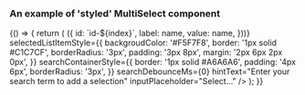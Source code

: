 
<Meta title="DCXLibrary/Form/MultiSelect/Styled" component={MultiSelect} />

### An example of 'styled' MultiSelect component

<Canvas>
  <Story name="basic">
    {() => {
      return (
        <MultiSelect
          id="demo-multi-select"
          inputProperties={{
            placeholder: 'Select...',
            style: {
              padding: '3px 8px',
              margin: '2px 6px 2px 0px',
            },
          }}
          resultUlStyle={{
            maxHeight: '400px',
            overflow: 'scroll',
            width: '100%',
            listStyleType: 'none',
            padding: '5px 0',
            border: 'solid 1px #aaa',
            margin: 0,
          }}
          resultLiStyle={{
            padding: '0 15px',
          }}
          selectOptions={[
            'Aaliyah',
            'Aarushi',
            'Abagail',
            'Abbey',
            'Abbi',
            'Abbie',
            'Abby',
            'Abi',
            'Abia',
            'Abigail',
            'Aby',
            'Acacia',
            'Ada',
            'Adalia',
            'Adalyn',
            'Addie',
            'Addison',
            'Adelaide',
            'Adele',
            'Adelia',
            'Adelina',
            'Adeline',
            'Adreanna',
            'Adriana',
            'Adrianna',
            'Adrianne',
            'Adrienne',
            'Aerona',
            'Agatha',
            'Aggie',
            'Agnes',
            'Aida',
            'Aileen',
            'Aimee',
            'Aine',
            'Ainsleigh',
            'Ainsley',
            'Aisha',
            'Aisling',
            'Aislinn',
            'Alaina',
            'Alana',
            'Alanis',
            'Alanna',
            'Alannah',
            'Alayah',
            'Alayna',
            'Alba',
            'Alberta',
            'Aleah',
            'Alecia',
            'Aleisha',
            'Alejandra',
            'Alena',
            'Alessandra',
            'Alessia',
            'Alex',
            'Alexa',
            'Alexandra',
            'Alexandria',
            'Alexia',
            'Alexis',
            'Alexus',
            'Ali',
            'Alia',
            'Alice',
            'Alicia',
            'Alina',
            'Alisa',
            'Alisha',
            'Alison',
            'Alissa',
            'Alivia',
            'Aliyah',
            'Alize',
            'Alka',
            'Allie',
            'Allison',
            'Ally',
            'Allyson',
            'Alma',
            'Alondra',
            'Alycia',
            'Alyshialynn',
            'Alyson',
            'Alyssa',
            'Alyssia',
            'Amalia',
            'Amanda',
            'Amani',
            'Amara',
            'Amari',
            'Amaris',
            'Amaya',
            'Amber',
            'Amberly',
            'Amelia',
            'Amelie',
            'America',
            'Amethyst',
            'Amie',
            'Amina',
            'Amirah',
            'Amity',
            'Amy',
            'Amya',
            'Ana',
            'Anabel',
            'Anabelle',
            'Anahi',
            'Anais',
            'Anamaria',
            'Ananya',
            'Anastasia',
            'Andie',
            'Andrea',
            'Andromeda',
            'Angel',
            'Angela',
            'Angelia',
            'Angelica',
            'Angelina',
            'Angeline',
            'Angelique',
            'Angie',
            'Anika',
            'Anisa',
            'Anita',
            'Aniya',
            'Aniyah',
            'Anjali',
            'Ann',
            'Anna',
            'Annabel',
            'Annabella',
            'Annabelle',
            'Annabeth',
            'Annalisa',
            'Annalise',
            'Anne',
            'Anneke',
            'Annemarie',
            'Annette',
            'Annie',
            'Annika',
            'Annmarie',
            'Anthea',
            'Antoinette',
            'Antonia',
            'Anuja',
            'Anusha',
            'Anushka',
            'Anya',
            'Aoibhe',
            'Aoibheann',
            'Aoife',
            'Aphrodite',
            'Apple',
            'April',
            'Aqua',
            'Arabella',
            'Aria',
            'Ariadne',
            'Ariana',
            'Arianna',
            'Arianne',
            'Ariel',
            'Ariella',
            'Arielle',
            'Arisha',
            'Arleen',
            'Arlene',
            'Artemis',
            'Arwen',
            'Arya',
            'Asha',
            'Ashanti',
            'Ashlee',
            'Ashleigh',
            'Ashley',
            'Ashlie',
            'Ashlyn',
            'Ashlynn',
            'Ashton',
            'Ashvini',
            'Asia',
            'Asma',
            'Aspen',
            'Astrid',
            'Athena',
            'Aubree',
            'Aubrey',
            'Audra',
            'Audrey',
            'Audrina',
            'Augustina',
            'Aurelia',
            'Aurora',
            'Autumn',
            'Ava',
            'Avalon',
            'Avery',
            'Avril',
            'Aya',
            'Ayana',
            'Ayanna',
            'Ayesha',
            'Ayisha',
            'Ayla',
            'Azalea',
            'Azaria',
            'Azariah',
            'Bailey',
            'Barbara',
            'Barbie',
            'Bay',
            'Baylee',
            'Bea',
            'Beatrice',
            'Beatrix',
            'Becca',
            'Beccy',
            'Becky',
            'Belinda',
            'Bella',
            'Bellatrix',
            'Belle',
            'Benita',
            'Bernadette',
            'Bernice',
            'Bertha',
            'Beryl',
            'Bess',
            'Beth',
            'Bethan',
            'Bethanie',
            'Bethany',
            'Betsy',
            'Bettina',
            'Betty',
            'Beverly',
            'Beyonce',
            'Bianca',
            'Billie',
            'Blair',
            'Blaire',
            'Blake',
            'Blanche',
            'Bliss',
            'Bloom',
            'Blossom',
            'Blythe',
            'Bobbi',
            'Bobbie',
            'Bonita',
            'Bonnie',
            'Bonquesha',
            'Braelyn',
            'Brandi',
            'Brandy',
            'Braylee',
            'Brea',
            'Breanna',
            'Bree',
            'Breeze',
            'Brenda',
            'Brenna',
            'Bria',
            'Briana',
            'Brianna',
            'Brianne',
            'Briar',
            'Bridget',
            'Bridgette',
            'Bridie',
            'Briella',
            'Brielle',
            'Brigid',
            'Briley',
            'Brinley',
            'Briony',
            'Brisa',
            'Britney',
            'Britt',
            'Brittany',
            'Brittney',
            'Brogan',
            'Bronte',
            'Bronwen',
            'Bronwyn',
            'Brooke',
            'Brooklyn',
            'Brooklynn',
            'Bryanna',
            'Brylee',
            'Bryn',
            'Brynlee',
            'Brynn',
            'Bryony',
            'Bunty',
            'Cadence',
            'Cailin',
            'Caitlan',
            'Caitlin',
            'Caitlyn',
            'Caleigh',
            'Cali',
            'Callie',
            'Calliope',
            'Callista',
            'Calypso',
            'Cambria',
            'Cameron',
            'Cami',
            'Camila',
            'Camilla',
            'Camille',
            'Camryn',
            'Candace',
            'Candice',
            'Candis',
            'Candy',
            'Caoimhe',
            'Caprice',
            'Cara',
            'Carina',
            'Caris',
            'Carissa',
            'Carla',
            'Carley',
            'Carlie',
            'Carly',
            'Carlynn',
            'Carmel',
            'Carmela',
            'Carmen',
            'Carol',
            'Carole',
            'Carolina',
            'Caroline',
            'Carolyn',
            'Carrie',
            'Carter',
            'Carys',
            'Casey',
            'Cassandra',
            'Cassia',
            'Cassidy',
            'Cassie',
            'Cat',
            'Cate',
            'Caterina',
            'Cathalina',
            'Catherine',
            'Cathleen',
            'Cathy',
            'Catlin',
            'Catrina',
            'Catriona',
            'Cayla',
            'Cecelia',
            'Cecilia',
            'Cecily',
            'Celeste',
            'Celestia',
            'Celestine',
            'Celia',
            'Celina',
            'Celine',
            'Cerys',
            'Chanel',
            'Chanelle',
            'Chantal',
            'Chantelle',
            'Charis',
            'Charissa',
            'Charity',
            'Charlene',
            'Charley',
            'Charlie',
            'Charlize',
            'Charlotte',
            'Charmaine',
            'Chastity',
            'Chelsea',
            'Chelsey',
            'Chenille',
            'Cher',
            'Cheri',
            'Cherie',
            'Cherry',
            'Cheryl',
            'Cheyanne',
            'Cheyenne',
            'Chiara',
            'Chloe',
            'Chris',
            'Chrissy',
            'Christa',
            'Christabel',
            'Christal',
            'Christen',
            'Christi',
            'Christiana',
            'Christie',
            'Christina',
            'Christine',
            'Christy',
            'Chrystal',
            'Ciara',
            'Cici',
            'Ciel',
            'Cierra',
            'Cindy',
            'Claire',
            'Clara',
            'Clarabelle',
            'Clare',
            'Clarice',
            'Claris',
            'Clarissa',
            'Clarisse',
            'Clarity',
            'Clary',
            'Claudette',
            'Claudia',
            'Claudine',
            'Clea',
            'Clementine',
            'Cleo',
            'Clodagh',
            'Clotilde',
            'Clover',
            'Coco',
            'Colette',
            'Colleen',
            'Connie',
            'Constance',
            'Cora',
            'Coral',
            'Coralie',
            'Coraline',
            'Cordelia',
            'Cori',
            'Corina',
            'Corinne',
            'Cornelia',
            'Corra',
            'Cosette',
            'Courtney',
            'Cressida',
            'Cristina',
            'Crystal',
            'Cynthia',
            'Dagmar',
            'Dahlia',
            'Daisy',
            'Dakota',
            'Dana',
            'Danette',
            'Dani',
            'Danica',
            'Daniela',
            'Daniella',
            'Danielle',
            'Danika',
            'Daphne',
            'Dara',
            'Darby',
            'Darcey',
            'Darcie',
            'Darcy',
            'Daria',
            'Darla',
            'Darlene',
            'Dasia',
            'Davida',
            'Davina',
            'Dawn',
            'Dayna',
            'Daysha',
            'Deana',
            'Deandra',
            'Deann',
            'Deanna',
            'Deanne',
            'Deb',
            'Debbie',
            'Debby',
            'Debora',
            'Deborah',
            'Debra',
            'Dee',
            'Deedee',
            'Deena',
            'Deidre',
            'Deirdre',
            'Deja',
            'Delaney',
            'Delanie',
            'Delia',
            'Delilah',
            'Della',
            'Delores',
            'Delphine',
            'Demetria',
            'Demi',
            'Dena',
            'Denise',
            'Denny',
            'Desiree',
            'Destinee',
            'Destiny',
            'Diamond',
            'Diana',
            'Diane',
            'Dianna',
            'Dianne',
            'Dido',
            'Dina',
            'Dionne',
            'Dior',
            'Dixie',
            'Dolly',
            'Dolores',
            'Dominique',
            'Donna',
            'Dora',
            'Doreen',
            'Doris',
            'Dorothy',
            'Dot',
            'Drew',
            'Dulce',
            'Eabha',
            'Ebony',
            'Echo',
            'Eden',
            'Edie',
            'Edith',
            'Edna',
            'Edwina',
            'Effie',
            'Eileen',
            'Eilidh',
            'Eimear',
            'Elaina',
            'Elaine',
            'Elana',
            'Eleanor',
            'Electra',
            'Elektra',
            'Elena',
            'Eliana',
            'Elin',
            'Elina',
            'Elisa',
            'Elisabeth',
            'Elise',
            'Eliza',
            'Elizabeth',
            'Ella',
            'Elle',
            'Ellen',
            'Ellery',
            'Ellie',
            'Ellis',
            'Elly',
            'Elodie',
            'Eloise',
            'Elora',
            'Elsa',
            'Elsie',
            'Elspeth',
            'Elva',
            'Elvira',
            'Elysia',
            'Elyza',
            'Emanuela',
            'Ember',
            'Emelda',
            'Emely',
            'Emer',
            'Emerald',
            'Emerson',
            'Emilee',
            'Emilia',
            'Emilie',
            'Emily',
            'Emma',
            'Emmaline',
            'Emmalyn',
            'Emmanuelle',
            'Emmeline',
            'Emmie',
            'Emmy',
            'Enya',
            'Erica',
            'Erika',
            'Erin',
            'Eris',
            'Eryn',
            'Esmay',
            'Esme',
            'Esmeralda',
            'Esperanza',
            'Estee',
            'Estelle',
            'Ester',
            'Esther',
            'Estrella',
            'Ethel',
            'Eugenie',
            'Eunice',
            'Eva',
            'Evangeline',
            'Eve',
            'Evelin',
            'Evelyn',
            'Everly',
            'Evie',
            'Evita',
            'Fabrizia',
            'Faith',
            'Fallon',
            'Fanny',
            'Farah',
            'Farrah',
            'Fatima',
            'Fawn',
            'Fay',
            'Faye',
            'Felicia',
            'Felicity',
            'Fern',
            'Fernanda',
            'Ffion',
            'Fifi',
            'Fiona',
            'Fleur',
            'Flor',
            'Flora',
            'Florence',
            'Fran',
            'Frances',
            'Francesca',
            'Francine',
            'Frankie',
            'Freda',
            'Freya',
            'Frida',
            'Gabby',
            'Gabriela',
            'Gabriella',
            'Gabrielle',
            'Gail',
            'Gayle',
            'Gaynor',
            'Geena',
            'Gemma',
            'Gena',
            'Genesis',
            'Genevieve',
            'Georgette',
            'Georgia',
            'Georgie',
            'Georgina',
            'Geraldine',
            'Gert',
            'Gertrude',
            'Gia',
            'Gianna',
            'Gigi',
            'Gillian',
            'Gina',
            'Ginger',
            'Ginny',
            'Giovanna',
            'Giselle',
            'Gisselle',
            'Gladys',
            'Glenda',
            'Glenys',
            'Gloria',
            'Golda',
            'Grace',
            'Gracelyn',
            'Gracie',
            'Grainne',
            'Greta',
            'Gretchen',
            'Griselda',
            'Guadalupe',
            'Guinevere',
            'Gwen',
            'Gwendolyn',
            'Gwyneth',
            'Habiba',
            'Hadley',
            'Hailee',
            'Hailey',
            'Haleigh',
            'Haley',
            'Halle',
            'Hallie',
            'Hanna',
            'Hannah',
            'Harley',
            'Harmony',
            'Harper',
            'Harriet',
            'Hattie',
            'Haven',
            'Hayden',
            'Haylee',
            'Hayley',
            'Hazel',
            'Hazeline',
            'Heather',
            'Heaven',
            'Heidi',
            'Helen',
            'Helena',
            'Helene',
            'Helga',
            'Helina',
            'Henrietta',
            'Hepsiba',
            'Hera',
            'Hermione',
            'Hester',
            'Hetty',
            'Hilary',
            'Hilda',
            'Hollie',
            'Holly',
            'Honesty',
            'Honey',
            'Honor',
            'Honour',
            'Hope',
            'Hyacinth',
            'Ianthe',
            'Ida',
            'Ila',
            'Ilene',
            'Iliana',
            'Ilona',
            'Ilse',
            'Imani',
            'Imelda',
            'Imogen',
            'India',
            'Indie',
            'Indigo',
            'Indira',
            'Ines',
            'Ingrid',
            'Iona',
            'Ira',
            'Irene',
            'Irina',
            'Iris',
            'Irma',
            'Isa',
            'Isabel',
            'Isabella',
            'Isabelle',
            'Isha',
            'Isis',
            'Isla',
            'Isobel',
            'Isolde',
            'Itzel',
            'Ivana',
            'Ivy',
            'Iyanna',
            'Izabella',
            'Izidora',
            'Izzy',
            'Jacinda',
            'Jacinta',
            'Jackie',
            'Jacqueline',
            'Jacquelyn',
            'Jada',
            'Jade',
            'Jaden',
            'Jadyn',
            'Jaelynn',
            'Jaida',
            'Jaime',
            'Jamie',
            'Jamiya',
            'Jan',
            'Jana',
            'Jancis',
            'Jane',
            'Janelle',
            'Janessa',
            'Janet',
            'Janette',
            'Janice',
            'Janie',
            'Janine',
            'Janis',
            'Janiya',
            'January',
            'Jaqueline',
            'Jasmin',
            'Jasmine',
            'Jaya',
            'Jayda',
            'Jayden',
            'Jayla',
            'Jaylinn',
            'Jaylynn',
            'Jayne',
            'Jazlyn',
            'Jazmin',
            'Jazmine',
            'Jean',
            'Jeanette',
            'Jeanine',
            'Jeanne',
            'Jeannette',
            'Jeannie',
            'Jeannine',
            'Jemima',
            'Jemma',
            'Jen',
            'Jena',
            'Jenelle',
            'Jenessa',
            'Jenna',
            'Jenni',
            'Jennie',
            'Jennifer',
            'Jenny',
            'Jensen',
            'Jeri',
            'Jerri',
            'Jess',
            'Jessa',
            'Jessica',
            'Jessie',
            'Jet',
            'Jewel',
            'Jill',
            'Jillian',
            'Jo',
            'Joan',
            'Joann',
            'Joanna',
            'Joanne',
            'Jocelyn',
            'Jodi',
            'Jodie',
            'Jody',
            'Joelle',
            'Johanna',
            'Joleen',
            'Jolene',
            'Jolie',
            'Joni',
            'Jordan',
            'Jordana',
            'Jordyn',
            'Jorja',
            'Joselyn',
            'Josephine',
            'Josie',
            'Joy',
            'Joyce',
            'Juanita',
            'Judith',
            'Judy',
            'Jules',
            'Julia',
            'Juliana',
            'Julianna',
            'Julianne',
            'Julie',
            'Juliet',
            'Juliette',
            'Julissa',
            'July',
            'June',
            'Juno',
            'Justice',
            'Justina',
            'Justine',
            'Kacey',
            'Kadence',
            'Kaidence',
            'Kailey',
            'Kailyn',
            'Kaitlin',
            'Kaitlyn',
            'Kaitlynn',
            'Kalea',
            'Kaleigh',
            'Kali',
            'Kalia',
            'Kamala',
            'Kamryn',
            'Kara',
            'Karen',
            'Kari',
            'Karin',
            'Karina',
            'Karissa',
            'Karla',
            'Karlee',
            'Karly',
            'Karolina',
            'Karyn',
            'Kasey',
            'Kassandra',
            'Kassidy',
            'Kassie',
            'Kat',
            'Katara',
            'Katarina',
            'Kate',
            'Katelyn',
            'Katelynn',
            'Katerina',
            'Katharine',
            'Katherine',
            'Kathleen',
            'Kathryn',
            'Kathy',
            'Katia',
            'Katie',
            'Katlyn',
            'Katniss',
            'Katrina',
            'Katy',
            'Katya',
            'Kay',
            'Kaya',
            'Kaye',
            'Kayla',
            'Kaylee',
            'Kayleigh',
            'Kayley',
            'Kaylie',
            'Kaylin',
            'Keara',
            'Keeley',
            'Keely',
            'Keira',
            'Keisha',
            'Kelis',
            'Kelley',
            'Kelli',
            'Kellie',
            'Kelly',
            'Kelsey',
            'Kelsie',
            'Kendall',
            'Kendra',
            'Kenna',
            'Kennedy',
            'Kenzie',
            'Keri',
            'Kerian',
            'Kerri',
            'Kerry',
            'Kia',
            'Kiana',
            'Kiara',
            'Kiera',
            'Kierra',
            'Kiersten',
            'Kiki',
            'Kiley',
            'Kim',
            'Kimberlee',
            'Kimberley',
            'Kimberly',
            'Kimbriella',
            'Kimmy',
            'Kinley',
            'Kinsey',
            'Kinsley',
            'Kira',
            'Kirsten',
            'Kirstin',
            'Kirsty',
            'Kitty',
            'Kizzy',
            'Kloe',
            'Kora',
            'Kori',
            'Kourtney',
            'Kris',
            'Krista',
            'Kristen',
            'Kristi',
            'Kristie',
            'Kristin',
            'Kristina',
            'Kristine',
            'Kristy',
            'Krystal',
            'Kyla',
            'Kylee',
            'Kyleigh',
            'Kylie',
            'Kyra',
            'Lacey',
            'Lacie',
            'Lacy',
            'Ladonna',
            'Laila',
            'Lakyn',
            'Lala',
            'Lana',
            'Laney',
            'Lara',
            'Larissa',
            'Latoya',
            'Laura',
            'Laurel',
            'Lauren',
            'Laurie',
            'Lauryn',
            'Lavana',
            'Lavender',
            'Lavinia',
            'Layla',
            'Lea',
            'Leah',
            'Leandra',
            'Leann',
            'Leanna',
            'Leanne',
            'Lee',
            'Leela',
            'Leena',
            'Leia',
            'Leigh',
            'Leila',
            'Leilani',
            'Lela',
            'Lena',
            'Lenore',
            'Leona',
            'Leonie',
            'Leora',
            'Lesley',
            'Leslie',
            'Lesly',
            'Leticia',
            'Lettie',
            'Lexi',
            'Lexia',
            'Lexie',
            'Lexis',
            'Lia',
            'Liana',
            'Lianne',
            'Libby',
            'Liberty',
            'Lidia',
            'Liesl',
            'Lila',
            'Lilac',
            'Lilah',
            'Lili',
            'Lilian',
            'Liliana',
            'Lilita',
            'Lilith',
            'Lillian',
            'Lillie',
            'Lilly',
            'Lily',
            'Lina',
            'Linda',
            'Lindsay',
            'Lindsey',
            'Lindy',
            'Lisa',
            'Lisette',
            'Liv',
            'Livia',
            'Livvy',
            'Liz',
            'Liza',
            'Lizbeth',
            'Lizette',
            'Lizzie',
            'Lizzy',
            'Logan',
            'Lois',
            'Lola',
            'Lolita',
            'London',
            'Lora',
            'Loran',
            'Lorelei',
            'Loren',
            'Lorena',
            'Loretta',
            'Lori',
            'Lorie',
            'Lorna',
            'Lorraine',
            'Lorri',
            'Lorrie',
            'Lottie',
            'Lotus',
            'Lou',
            'Louisa',
            'Louise',
            'Luann',
            'Lucia',
            'Luciana',
            'Lucie',
            'Lucille',
            'Lucinda',
            'Lucky',
            'Lucy',
            'Luisa',
            'Lulu',
            'Luna',
            'Lupita',
            'Luz',
            'Lydia',
            'Lyla',
            'Lynda',
            'Lyndsey',
            'Lynette',
            'Lynn',
            'Lynne',
            'Lynnette',
            'Lynsey',
            'Lyra',
            'Lyric',
            'Mabel',
            'Macey',
            'Macie',
            'Mackenzie',
            'Macy',
            'Madalyn',
            'Maddie',
            'Maddison',
            'Maddy',
            'Madeleine',
            'Madeline',
            'Madelyn',
            'Madison',
            'Madisyn',
            'Madyson',
            'Mae',
            'Maeve',
            'Magda',
            'Magdalena',
            'Magdalene',
            'Maggie',
            'Maia',
            'Maire',
            'Mairead',
            'Maisie',
            'Maisy',
            'Maja',
            'Makayla',
            'Makenna',
            'Makenzie',
            'Malia',
            'Malinda',
            'Mallory',
            'Malory',
            'Mandy',
            'Manuela',
            'Mara',
            'Marcela',
            'Marcella',
            'Marci',
            'Marcia',
            'Marcy',
            'Margaret',
            'Margarita',
            'Margaux',
            'Margie',
            'Margo',
            'Margot',
            'Margret',
            'Maria',
            'Mariah',
            'Mariam',
            'Marian',
            'Mariana',
            'Marianna',
            'Marianne',
            'Maribel',
            'Marie',
            'Mariela',
            'Marilyn',
            'Marina',
            'Marion',
            'Marisa',
            'Marisol',
            'Marissa',
            'Maritza',
            'Marjorie',
            'Marla',
            'Marlee',
            'Marlene',
            'Marley',
            'Marnie',
            'Marsha',
            'Martha',
            'Martina',
            'Mary',
            'Maryam',
            'Maryann',
            'Marybeth',
            'Masie',
            'Matilda',
            'Maude',
            'Maura',
            'Maureen',
            'Mavis',
            'Maxine',
            'May',
            'Maya',
            'Mazie',
            'Mckayla',
            'Mckenna',
            'Mckenzie',
            'Mea',
            'Meadow',
            'Meagan',
            'Meera',
            'Meg',
            'Megan',
            'Meghan',
            'Mei',
            'Mel',
            'Melanie',
            'Melina',
            'Melinda',
            'Melissa',
            'Melody',
            'Mercedes',
            'Mercy',
            'Meredith',
            'Merida',
            'Meryl',
            'Mia',
            'Michaela',
            'Michele',
            'Michelle',
            'Mika',
            'Mikaela',
            'Mikayla',
            'Mikhaela',
            'Mila',
            'Mildred',
            'Milena',
            'Miley',
            'Millicent',
            'Millie',
            'Milly',
            'Mimi',
            'Mina',
            'Mindy',
            'Minerva',
            'Minnie',
            'Mira',
            'Miracle',
            'Miranda',
            'Miriam',
            'Missie',
            'Misty',
            'Mitzi',
            'Moira',
            'Mollie',
            'Molly',
            'Mona',
            'Monica',
            'Monika',
            'Monique',
            'Montana',
            'Morgan',
            'Morgana',
            'Moya',
            'Muriel',
            'Mya',
            'Myfanwy',
            'Myla',
            'Myra',
            'Myrna',
            'Nadene',
            'Nadia',
            'Nadine',
            'Naja',
            'Nala',
            'Nana',
            'Nancy',
            'Nanette',
            'Naomi',
            'Natalia',
            'Natalie',
            'Natasha',
            'Naya',
            'Nayeli',
            'Nell',
            'Nellie',
            'Nelly',
            'Nena',
            'Nerissa',
            'Nessa',
            'Nevaeh',
            'Neve',
            'Nia',
            'Niamh',
            'Nichola',
            'Nichole',
            'Nicki',
            'Nicky',
            'Nicola',
            'Nicole',
            'Nicolette',
            'Nieve',
            'Niki',
            'Nikita',
            'Nikki',
            'Nila',
            'Nina',
            'Nishka',
            'Noelle',
            'Nola',
            'Nora',
            'Norah',
            'Noreen',
            'Norma',
            'Nova',
            'Nyla',
            'Oasis',
            'Ocean',
            'Octavia',
            'Odalis',
            'Odele',
            'Odelia',
            'Odette',
            'Olga',
            'Olive',
            'Olivia',
            'Oonagh',
            'Opal',
            'Ophelia',
            'Oriana',
            'Orianna',
            'Orla',
            'Orlaith',
            'Page',
            'Paige',
            'Paisley',
            'Paloma',
            'Pam',
            'Pamela',
            'Pandora',
            'Pansy',
            'Paola',
            'Paris',
            'Patience',
            'Patrice',
            'Patricia',
            'Patsy',
            'Patti',
            'Patty',
            'Paula',
            'Paulette',
            'Paulina',
            'Pauline',
            'Payton',
            'Pearl',
            'Peggy',
            'Penelope',
            'Penny',
            'Perla',
            'Perrie',
            'Persephone',
            'Petra',
            'Petunia',
            'Peyton',
            'Phillipa',
            'Philomena',
            'Phoebe',
            'Phoenix',
            'Phyllis',
            'Piper',
            'Pippa',
            'Pixie',
            'Polly',
            'Poppy',
            'Portia',
            'Precious',
            'Presley',
            'Preslie',
            'Primrose',
            'Princess',
            'Priscilla',
            'Priya',
            'Promise',
            'Prudence',
            'Prue',
            'Queenie',
            'Quiana',
            'Quinn',
            'Rabia',
            'Rachael',
            'Rachel',
            'Rachelle',
            'Rae',
            'Raegan',
            'Raelyn',
            'Raina',
            'Raine',
            'Ramona',
            'Ramsha',
            'Randi',
            'Rani',
            'Rania',
            'Raquel',
            'Raven',
            'Raya',
            'Rayna',
            'Rayne',
            'Reagan',
            'Reanna',
            'Reanne',
            'Rebecca',
            'Rebekah',
            'Reese',
            'Regan',
            'Regina',
            'Reilly',
            'Reina',
            'Remi',
            'Rena',
            'Renata',
            'Rene',
            'Renee',
            'Renesmee',
            'Reyna',
            'Rhea',
            'Rhian',
            'Rhianna',
            'Rhiannon',
            'Rhoda',
            'Rhona',
            'Rhonda',
            'Ria',
            'Rianna',
            'Ricki',
            'Rihanna',
            'Rikki',
            'Riley',
            'Rita',
            'River',
            'Riya',
            'Roanne',
            'Roberta',
            'Robin',
            'Robyn',
            'Rochelle',
            'Rocio',
            'Roisin',
            'Rolanda',
            'Ronda',
            'Roni',
            'Rosa',
            'Rosalie',
            'Rosalind',
            'Rosalinda',
            'Rosalynn',
            'Rosanna',
            'Rose',
            'Rosella',
            'Rosemarie',
            'Rosemary',
            'Rosetta',
            'Rosie',
            'Rosy',
            'Rowan',
            'Rowena',
            'Roxana',
            'Roxanne',
            'Roxie',
            'Roxy',
            'Rozlynn',
            'Ruby',
            'Rue',
            'Ruth',
            'Rydel',
            'Rylee',
            'Ryleigh',
            'Rylie',
            'Sabina',
            'Sabine',
            'Sabrina',
            'Sade',
            'Sadhbh',
            'Sadie',
            'Saffron',
            'Safire',
            'Safiya',
            'Sage',
            'Sahara',
            'Saige',
            'Saira',
            'Sally',
            'Salma',
            'Salome',
            'Sam',
            'Samantha',
            'Samara',
            'Samia',
            'Samira',
            'Sammie',
            'Sammy',
            'Sandra',
            'Sandy',
            'Saoirse',
            'Sapphire',
            'Sara',
            'Sarah',
            'Sarina',
            'Sariya',
            'Sascha',
            'Sasha',
            'Saskia',
            'Savanna',
            'Savannah',
            'Scarlet',
            'Scarlett',
            'Sebastianne',
            'Selah',
            'Selena',
            'Selene',
            'Selina',
            'Selma',
            'Senuri',
            'September',
            'Seren',
            'Serena',
            'Serenity',
            'Shakira',
            'Shana',
            'Shania',
            'Shannon',
            'Shari',
            'Sharon',
            'Shary',
            'Shauna',
            'Shawn',
            'Shawna',
            'Shawnette',
            'Shayla',
            'Shea',
            'Sheena',
            'Sheila',
            'Shelby',
            'Shelia',
            'Shelley',
            'Shelly',
            'Sheri',
            'Sheridan',
            'Sherri',
            'Sherrie',
            'Sherry',
            'Sheryl',
            'Shirley',
            'Shivani',
            'Shona',
            'Shreya',
            'Shyla',
            'Sian',
            'Sidney',
            'Sienna',
            'Sierra',
            'Sigourney',
            'Silvia',
            'Simone',
            'Simran',
            'Sinead',
            'Siobhan',
            'Sky',
            'Skye',
            'Skylar',
            'Skyler',
            'Sloane',
            'Snow',
            'Sofia',
            'Sofie',
            'Sondra',
            'Sonia',
            'Sonja',
            'Sonya',
            'Sophia',
            'Sophie',
            'Sophy',
            'Spring',
            'Stacey',
            'Staci',
            'Stacie',
            'Stacy',
            'Star',
            'Starla',
            'Stefanie',
            'Stella',
            'Steph',
            'Stephanie',
            'Sue',
            'Suki',
            'Summer',
            'Susan',
            'Susanna',
            'Susannah',
            'Susanne',
            'Susie',
            'Sutton',
            'Suzanna',
            'Suzanne',
            'Suzette',
            'Suzie',
            'Suzy',
            'Sybil',
            'Sydney',
            'Sylvia',
            'Sylvie',
            'Tabatha',
            'Tabitha',
            'Tahlia',
            'Tala',
            'Talia',
            'Taliyah',
            'Tallulah',
            'Tamara',
            'Tamera',
            'Tami',
            'Tamia',
            'Tamika',
            'Tammi',
            'Tammie',
            'Tammy',
            'Tamra',
            'Tamsin',
            'Tania',
            'Tanisha',
            'Tanya',
            'Tara',
            'Taryn',
            'Tasha',
            'Tasmin',
            'Tatiana',
            'Tatum',
            'Tawana',
            'Taya',
            'Tayla',
            'Taylah',
            'Tayler',
            'Taylor',
            'Teagan',
            'Teegan',
            'Tegan',
            'Tenille',
            'Teresa',
            'Teri',
            'Terri',
            'Terrie',
            'Terry',
            'Tess',
            'Tessa',
            'Thalia',
            'Thea',
            'Thelma',
            'Theodora',
            'Theresa',
            'Therese',
            'Thomasina',
            'Tia',
            'Tiana',
            'Tiegan',
            'Tiffany',
            'Tilly',
            'Tina',
            'Toni',
            'Tonia',
            'Tonya',
            'Tori',
            'Tracey',
            'Traci',
            'Tracie',
            'Tracy',
            'Tricia',
            'Trina',
            'Trinity',
            'Trish',
            'Trisha',
            'Trista',
            'Trixie',
            'Trixy',
            'Trudy',
            'Tula',
            'Tyra',
            'Ulrica',
            'Uma',
            'Una',
            'Ursula',
            'Valarie',
            'Valentina',
            'Valeria',
            'Valerie',
            'Vanessa',
            'Veda',
            'Velma',
            'Venetia',
            'Venus',
            'Vera',
            'Verity',
            'Veronica',
            'Vicki',
            'Vickie',
            'Vicky',
            'Victoria',
            'Vienna',
            'Viola',
            'Violet',
            'Violetta',
            'Virginia',
            'Vivian',
            'Viviana',
            'Vivien',
            'Vivienne',
            'Wallis',
            'Wanda',
            'Waverley',
            'Wendi',
            'Wendy',
            'Whitney',
            'Wilhelmina',
            'Willa',
            'Willow',
            'Wilma',
            'Winnie',
            'Winnifred',
            'Winona',
            'Winter',
            'Xandra',
            'Xanthe',
            'Xaviera',
            'Xena',
            'Xia',
            'Ximena',
            'Xochil',
            'Xochitl',
            'Yasmin',
            'Yasmine',
            'Yazmin',
            'Yelena',
            'Yesenia',
            'Yolanda',
            'Ysabel',
            'Yulissa',
            'Yvaine',
            'Yvette',
            'Yvonne',
            'Zada',
            'Zaheera',
            'Zahra',
            'Zaira',
            'Zakia',
            'Zali',
            'Zara',
            'Zaria',
            'Zaya',
            'Zayla',
            'Zelda',
            'Zelida',
            'Zelina',
            'Zena',
            'Zendaya',
            'Zia',
            'Zina',
            'Ziva',
            'Zoe',
            'Zoey',
            'Zola',
            'Zora',
            'Zoya',
            'Zula',
            'Zuri',
            'Zyana',
          ].map((name, index) => ({
            id: `id-${index}`,
            label: name,
            value: name,
          }))}
          selectedListItemStyle={{
            backgroudColor: '#F5F7F8',
            border: '1px solid #C1C7CF',
            borderRadius: '3px',
            padding: '3px 8px',
            margin: '2px 6px 2px 0px',
          }}
          searchContainerStyle={{
            border: '1px solid #A6A6A6',
            padding: '4px 6px',
            borderRadius: '3px',
          }}
          searchDebounceMs={0}
          hintText="Enter your search term to add a selection"
          inputPlaceholder="Select..."
        />
      );
    }}
  </Story>
</Canvas>
<Props of={MultiSelect} />
